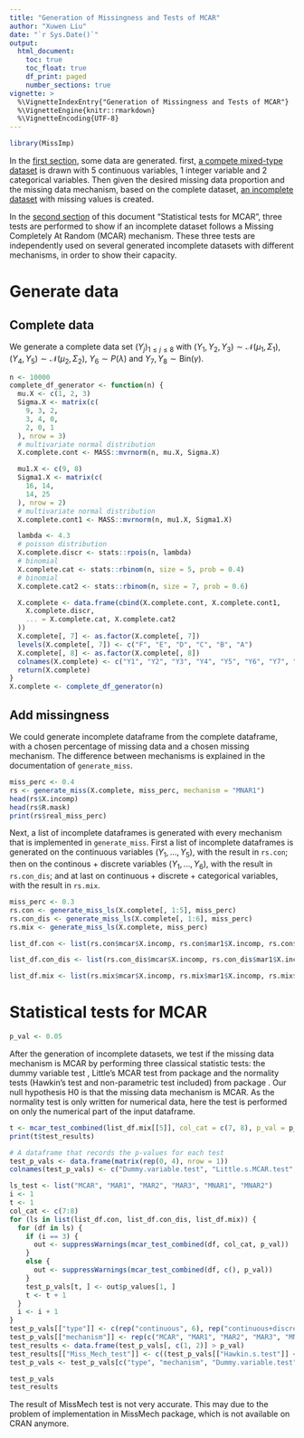 ```yaml
---
title: "Generation of Missingness and Tests of MCAR"
author: "Xuwen Liu"
date: "`r Sys.Date()`"
output:
  html_document:
    toc: true
    toc_float: true
    df_print: paged
    number_sections: true
vignette: >
  %\VignetteIndexEntry{"Generation of Missingness and Tests of MCAR"}
  %\VignetteEngine{knitr::rmarkdown}
  %\VignetteEncoding{UTF-8}
---
```


```r
library(MissImp)
```

In the [first section](#generate), some data are generated. first, [a compete mixed-type dataset](#complete) is drawn with 5 continuous variables, 1 integer variable and 2 categorical variables. Then given the desired missing data proportion and the missing data mechanism, based on the complete dataset, [an incomplete dataset](#generate) with missing values is created. 

In the [second section](#tests) of this document "Statistical tests for MCAR", three tests are performed to show if an incomplete dataset follows a Missing Completely At Random (MCAR) mechanism. These three tests are independently used on several generated incomplete datasets with different mechanisms, in order to show their capacity.

# Generate data {#generate}

## Complete data {#complete}

We generate a complete data set $(Y_j)_{1 \leq j \leq 8}$ with $(Y_1, Y_2, Y_3) \sim \mathcal{N}(\mu_1, \Sigma_1)$, $(Y_4, Y_5) \sim \mathcal{N}(\mu_2, \Sigma_2)$, $Y_6 \sim P(\lambda)$ and $Y_7, Y_8 \sim \text{Bin}(\gamma)$. 

```r
n <- 10000
complete_df_generator <- function(n) {
  mu.X <- c(1, 2, 3)
  Sigma.X <- matrix(c(
    9, 3, 2,
    3, 4, 0,
    2, 0, 1
  ), nrow = 3)
  # multivariate normal distribution
  X.complete.cont <- MASS::mvrnorm(n, mu.X, Sigma.X)

  mu1.X <- c(9, 8)
  Sigma1.X <- matrix(c(
    16, 14,
    14, 25
  ), nrow = 2)
  # multivariate normal distribution
  X.complete.cont1 <- MASS::mvrnorm(n, mu1.X, Sigma1.X)

  lambda <- 4.3
  # poisson distribution
  X.complete.discr <- stats::rpois(n, lambda)
  # binomial
  X.complete.cat <- stats::rbinom(n, size = 5, prob = 0.4)
  # binomial
  X.complete.cat2 <- stats::rbinom(n, size = 7, prob = 0.6)

  X.complete <- data.frame(cbind(X.complete.cont, X.complete.cont1,
    X.complete.discr,
    ... = X.complete.cat, X.complete.cat2
  ))
  X.complete[, 7] <- as.factor(X.complete[, 7])
  levels(X.complete[, 7]) <- c("F", "E", "D", "C", "B", "A")
  X.complete[, 8] <- as.factor(X.complete[, 8])
  colnames(X.complete) <- c("Y1", "Y2", "Y3", "Y4", "Y5", "Y6", "Y7", "Y8")
  return(X.complete)
}
X.complete <- complete_df_generator(n)
```

## Add missingness {#missingness}

We could generate incomplete dataframe from the complete dataframe, with a chosen percentage of missing data and a chosen missing mechanism. The difference between mechanisms is explained in the documentation of `generate_miss`.

```r
miss_perc <- 0.4
rs <- generate_miss(X.complete, miss_perc, mechanism = "MNAR1")
head(rs$X.incomp)
head(rs$R.mask)
print(rs$real_miss_perc)
```

Next, a list of incomplete dataframes is generated with every mechanism that is implemented in `generate_miss`. First a list of incomplete dataframes is generated on the continuous variables $(Y_1, \dots, Y_5)$, with the result in `rs.con`; then on the continous + discrete variables $(Y_1, \dots, Y_6)$, with the result in `rs.con_dis`; and at last on continuous + discrete + categorical variables, with the result in `rs.mix`.

```r
miss_perc <- 0.3
rs.con <- generate_miss_ls(X.complete[, 1:5], miss_perc)
rs.con_dis <- generate_miss_ls(X.complete[, 1:6], miss_perc)
rs.mix <- generate_miss_ls(X.complete, miss_perc)
```

```r
list_df.con <- list(rs.con$mcar$X.incomp, rs.con$mar1$X.incomp, rs.con$mar2$X.incomp, rs.con$mar3$X.incomp, rs.con$mnar1$X.incomp, rs.con$mnar2$X.incomp)

list_df.con_dis <- list(rs.con_dis$mcar$X.incomp, rs.con_dis$mar1$X.incomp, rs.con_dis$mar2$X.incomp, rs.con_dis$mar3$X.incomp, rs.con_dis$mnar1$X.incomp, rs.con_dis$mnar2$X.incomp)

list_df.mix <- list(rs.mix$mcar$X.incomp, rs.mix$mar1$X.incomp, rs.mix$mar2$X.incomp, rs.mix$mar3$X.incomp, rs.mix$mnar1$X.incomp, rs.mix$mnar2$X.incomp)
```

# Statistical tests for MCAR {#tests}

```r
p_val <- 0.05
```

After the generation of incomplete datasets, we test if the missing data mechanism is MCAR by performing three classical statistic tests: the dummy variable test \code{dummy_test}, Little's MCAR test \code{mcar_test} from package \code{naniar} and the normality tests (Hawkin's test and non-parametric test included) \code{TestMCARNormality} from package \code{MissMech}. Our null hypothesis H0 is that the missing data mechanism is MCAR. As the normality test is only written for numerical data, here the test is performed on only the numerical part of the input dataframe.

```r
t <- mcar_test_combined(list_df.mix[[5]], col_cat = c(7, 8), p_val = p_val)
print(t$test_results)
```

```r
# A dataframe that records the p-values for each test
test_p_vals <- data.frame(matrix(rep(0, 4), nrow = 1))
colnames(test_p_vals) <- c("Dummy.variable.test", "Little.s.MCAR.test", "Hawkin.s.test", "Non.parametric.test")

ls_test <- list("MCAR", "MAR1", "MAR2", "MAR3", "MNAR1", "MNAR2")
i <- 1
t <- 1
col_cat <- c(7:8)
for (ls in list(list_df.con, list_df.con_dis, list_df.mix)) {
  for (df in ls) {
    if (i == 3) {
      out <- suppressWarnings(mcar_test_combined(df, col_cat, p_val))
    }
    else {
      out <- suppressWarnings(mcar_test_combined(df, c(), p_val))
    }
    test_p_vals[t, ] <- out$p_values[1, ]
    t <- t + 1
  }
  i <- i + 1
}
test_p_vals[["type"]] <- c(rep("continuous", 6), rep("continuous+discrete", 6), rep("mix", 6))
test_p_vals[["mechanism"]] <- rep(c("MCAR", "MAR1", "MAR2", "MAR3", "MNAR1", "MNAR2"), 3)
test_results <- data.frame(test_p_vals[, c(1, 2)] > p_val)
test_results[["Miss_Mech_test"]] <- c((test_p_vals[["Hawkin.s.test"]] < p_val) * (test_p_vals[["Non.parametric.test"]] < p_val) == 0)
test_p_vals <- test_p_vals[c("type", "mechanism", "Dummy.variable.test", "Little.s.MCAR.test", "Hawkin.s.test", "Non.parametric.test")]

test_p_vals
test_results
```

The result of MissMech test is not very accurate. This may due to the problem of implementation in MissMech package, which is not available on CRAN anymore.
